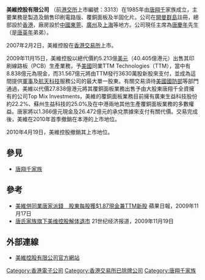 '''美維控股有限公司''' （前[[港交所|港交所]]上市編號：3313）在1985年由[[唐翔千|唐翔千]]家族成立，主要業務是製造及銷售印刷電路版、覆銅面板及半固化片。公司在[[開曼群島|開曼群島]]註冊，總部設於[[香港|香港]]，廠房設於[[中國|中國]][[東莞|東莞]]、[[廣州|廣州]]及[[上海|上海]]等地方。公司現任主席為[[唐慶年|唐慶年]]先生（是[[唐英年|唐英年]]弟弟）。

2007年2月2日，美維控股在[[香港交易所|香港交易所]]上市。

2009年11月15日，美維控股以總代價約5.213億[[美元|美元]]（40.405億港元）出售其印刷線路板（PCB）生產業務，予[[美國|美國]]同業TTM Technologies（TTM），當中有8.838億元為現金，而31.567億元將由TTM發行3630萬股新股來支付，並成為這間提供[[軍事|軍事]]及[[航天|航天]][[科技|科技]]服務公司的最大單一股東。有關交易須待[[美國國防部|美國國防部]]等部門通過，美維以代價27.838億港元將其覆銅面板業務出售予由大股東唐翔千全資擁有的公司Top Mix Investments，美維的覆銅面板業務目前擁有廣東生益科技股份約22.2%、蘇州生益科技的25.0%及在中港兩地其他生產覆銅面板業務的多數權益。唐家將以1.366億元現金及26.472億元的承兌票據來支付有關代價。交易完成後，美維在2010年首季撤銷在本港的上市地位。

2010年4月19日，美維控股撤銷其上市地位。

==參見==
* [[唐翔千家族|唐翔千家族]]

==參考==
*[http://hk.apple.nextmedia.com/template/apple/art_main.php?iss_id=20091117&sec_id=15307&subsec=15320&art_id=13428198 美維併同業唐家派錢　股東每股獲$1.87現金兼TTM新股] 蘋果日報，2009年11月17日
*[http://www.cpp114.com/news/newsShow_117745.htm 唐氏家族旗下美维控股解体退市] 21世纪经济报道，2009年11月19日

== 外部連線 ==
* [http://www.meadvillegroup.com 美維控股有限公司官方網站] {{Wayback|url=http://www.meadvillegroup.com/ |date=20200620154134 }}

[[Category:香港電子公司|Category:香港電子公司]]
[[Category:香港交易所已除牌公司|Category:香港交易所已除牌公司]]
[[Category:唐翔千家族|Category:唐翔千家族]]